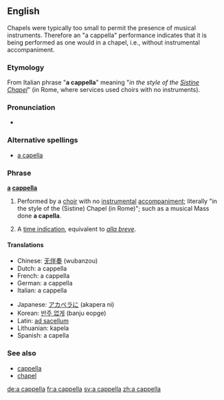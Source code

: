 ==English==
Chapels were typically too small to permit the presence of musical instruments.  Therefore an "a cappella" performance indicates that it is being performed as one would in a chapel, i.e., without instrumental accompaniment.

===Etymology===
From Italian phrase "'''a cappella'''" meaning "''in the style of the [[Sistine Chapel]]''" (in Rome, where services used choirs with no instruments).

===Pronunciation===
*{{audio|En-us-a_cappella.ogg|Audio (US)}}

===Alternative spellings===
*[[a capella]]

===Phrase===
'''[[a]] [[cappella]]'''

# {{music}} Performed by a [[choir]] with no [[instrumental]] [[accompaniment]]; literally "in the style of the (Sistine) Chapel (in Rome)"; such as a musical Mass done '''a capella'''.
# {{music}} A [[time indication]], equivalent to ''[[alla breve]]''.

====Translations====
{{top}}
*Chinese: [[无伴奏]] (wubanzou)
*Dutch: a cappella
*French: a cappella
*German: a cappella
*Italian: a cappella
{{mid}}
*Japanese: [[アカペラに]] (akapera ni)
*Korean: [[반주 없게]] (banju eopge)
*Latin: [[ad sacellum]]
*Lithuanian: kapela
*Spanish: a capella
{{bottom}}

===See also===
*[[cappella]]
*[[chapel]]

[[de:a cappella]]
[[fr:a cappella]]
[[sv:a cappella]]
[[zh:a cappella]]